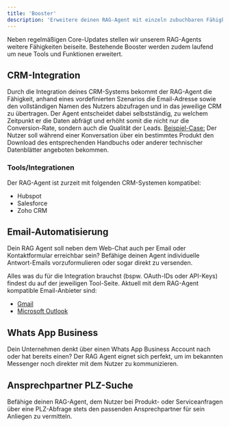 ```yaml
---
title: 'Booster'
description: 'Erweitere deinen RAG-Agent mit einzeln zubuchbaren Fähigkeiten.'
---
```


Neben regelmäßigen Core-Updates stellen wir unserem RAG-Agents weitere Fähigkeiten beiseite. Bestehende Booster werden zudem laufend um neue Tools und Funktionen erweitert.

## CRM-Integration

Durch die Integration deines CRM-Systems bekommt der RAG-Agent die Fähigkeit, anhand eines vordefinierten Szenarios die Email-Adresse sowie den vollständigen Namen des Nutzers abzufragen und in das jeweilige CRM zu übertragen. Der Agent entscheidet dabei selbstständig, zu welchem Zeitpunkt er die Daten abfrägt und erhöht somit die nicht nur die Conversion-Rate, sondern auch die Qualität der Leads.
<Tip><u>Beispiel-Case:</u> Der Nutzer soll während einer Konversation über ein bestimmtes Produkt den Download des entsprechenden Handbuchs oder anderer technischer Datenblätter angeboten bekommen.</Tip>

### Tools/Integrationen

Der RAG-Agent ist zurzeit mit folgenden CRM-Systemen kompatibel:
- Hubspot
- Salesforce
- Zoho CRM

## Email-Automatisierung

Dein RAG Agent soll neben dem Web-Chat auch per Email oder Kontaktformular erreichbar sein? Befähige deinen Agent individuelle Antwort-Emails vorzuformulieren oder sogar direkt zu versenden.

Alles was du für die Integration brauchst (bspw. OAuth-IDs oder API-Keys) findest du auf der jeweiligen Tool-Seite. Aktuell mit dem RAG-Agent kompatible Email-Anbieter sind:
- [Gmail](https://docs.pzlr.ai/integrationen/gmail)
- [Microsoft Outlook](https://docs.pzlr.ai/integrationen/outlook)

## Whats App Business

Dein Unternehmen denkt über einen Whats App Business Account nach oder hat bereits einen? Der RAG Agent eignet sich perfekt, um im bekannten Messenger noch direkter mit dem Nutzer zu kommunizieren.

## Ansprechpartner PLZ-Suche

Befähige deinen RAG-Agent, dem Nutzer bei Produkt- oder Serviceanfragen über eine PLZ-Abfrage stets den passenden Ansprechpartner für sein Anliegen zu vermitteln.



